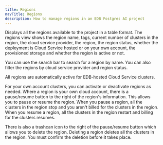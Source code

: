 ```yaml
---
title: Regions
navTitle: Regions
description: How to manage regions in an EDB Postgres AI project
---
```


Displays all the regions available to the project in a table format. The regions view shows the region name, tags, current number of clusters in the region, the cloud service provider, the region, the region status, whether the deployment is Cloud Service hosted or on your own account, the provisioned storage and whether the region is active or not.

You can use the search bar to search for a region by name. You can also filter the regions by cloud service provider and region status.

All regions are automatically active for EDB-hosted Cloud Service clusters. 

For your own account clusters, you can activate or deactivate regions as needed. Where a region is your own cloud account, there is a pause/resume button to the right of the region's information. This allows you to pause or resume the region. When you pause a region, all the clusters in the region stop and you aren't billed for the clusters in the region. When you resume a region, all the clusters in the region restart and billing for the clusters resumes.

There is also a trashcan icon to the right of the pause/resume button which allows you to delete the region. Deleting a region deletes all the clusters in the region. You must confirm the deletion before it takes place.

